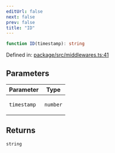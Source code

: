 ```yaml
---
editUrl: false
next: false
prev: false
title: "ID"
---
```


```ts
function ID(timestamp): string
```

Defined in: [package/src/middlewares.ts:41](https://github.com/KingsBeCattz/ezdd/blob/0f600ba185b426f1ed870030a52eb2b1640838c6/package/src/middlewares.ts#L41)

## Parameters

<table>
<thead>
<tr>
<th>Parameter</th>
<th>Type</th>
</tr>
</thead>
<tbody>
<tr>
<td>

`timestamp`

</td>
<td>

`number`

</td>
</tr>
</tbody>
</table>

## Returns

`string`
